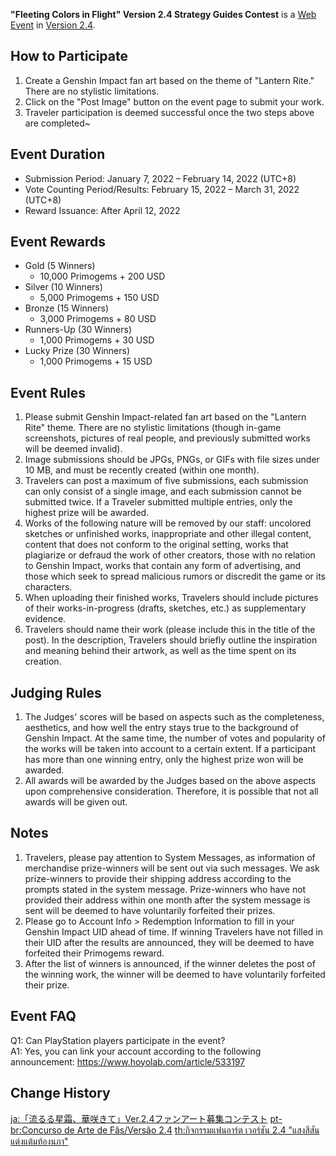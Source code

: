 {{Event
|name              = "Fleeting Colors in Flight" Version 2.4 Fan Art Contest
|image             = Fleeting Colors in Flight Version 2.4 Fan Art Contest.png
|type              = Web
|group             = Fanart
|group2            = Submission
|time_known        = yes
|time_start        = 2022-01-07 12:00:00
|time_start_offset = GMT+8
|time_end          = 2022-02-14 23:59:59
|time_end_offset   = GMT+8
|link              = https://www.hoyolab.com/contribution/92
}}
'''"Fleeting Colors in Flight" Version 2.4 Strategy Guides Contest''' is a [[Web Event]] in [[Version 2.4]].

==How to Participate==
# Create a Genshin Impact fan art based on the theme of "Lantern Rite." There are no stylistic limitations.
# Click on the "Post Image" button on the event page to submit your work.
# Traveler participation is deemed successful once the two steps above are completed~

==Event Duration==
* Submission Period: January 7, 2022 – February 14, 2022 (UTC+8)
* Vote Counting Period/Results: February 15, 2022 – March 31, 2022 (UTC+8)
* Reward Issuance: After April 12, 2022

==Event Rewards==
* Gold (5 Winners)
** 10,000 Primogems + 200 USD
* Silver (10 Winners)
** 5,000 Primogems + 150 USD
* Bronze (15 Winners)
** 3,000 Primogems + 80 USD
* Runners-Up (30 Winners)
** 1,000 Primogems + 30 USD
* Lucky Prize (30 Winners)
** 1,000 Primogems + 15 USD

==Event Rules==
# Please submit Genshin Impact-related fan art based on the "Lantern Rite" theme. There are no stylistic limitations (though in-game screenshots, pictures of real people, and previously submitted works will be deemed invalid).
# Image submissions should be JPGs, PNGs, or GIFs with file sizes under 10 MB, and must be recently created (within one month).
# Travelers can post a maximum of five submissions, each submission can only consist of a single image, and each submission cannot be submitted twice. If a Traveler submitted multiple entries, only the highest prize will be awarded.
# Works of the following nature will be removed by our staff: uncolored sketches or unfinished works, inappropriate and other illegal content, content that does not conform to the original setting, works that plagiarize or defraud the work of other creators, those with no relation to Genshin Impact, works that contain any form of advertising, and those which seek to spread malicious rumors or discredit the game or its characters.
# When uploading their finished works, Travelers should include pictures of their works-in-progress (drafts, sketches, etc.) as supplementary evidence.
# Travelers should name their work (please include this in the title of the post). In the description, Travelers should briefly outline the inspiration and meaning behind their artwork, as well as the time spent on its creation.

==Judging Rules==
# The Judges' scores will be based on aspects such as the completeness, aesthetics, and how well the entry stays true to the background of Genshin Impact. At the same time, the number of votes and popularity of the works will be taken into account to a certain extent. If a participant has more than one winning entry, only the highest prize won will be awarded.
# All awards will be awarded by the Judges based on the above aspects upon comprehensive consideration. Therefore, it is possible that not all awards will be given out.

==Notes==
# Travelers, please pay attention to System Messages, as information of merchandise prize-winners will be sent out via such messages. We ask prize-winners to provide their shipping address according to the prompts stated in the system message. Prize-winners who have not provided their address within one month after the system message is sent will be deemed to have voluntarily forfeited their prizes.
# Please go to Account Info > Redemption Information to fill in your Genshin Impact UID ahead of time. If winning Travelers have not filled in their UID after the results are announced, they will be deemed to have forfeited their Primogems reward.
# After the list of winners is announced, if the winner deletes the post of the winning work, the winner will be deemed to have voluntarily forfeited their prize.

==Event FAQ==
Q1: Can PlayStation players participate in the event?<br>
A1: Yes, you can link your account according to the following announcement: https://www.hoyolab.com/article/533197

==Change History==
{{Change History|2.4}}

[[ja:「流るる星霜、華咲きて」Ver.2.4ファンアート募集コンテスト]]
[[pt-br:Concurso de Arte de Fãs/Versão 2.4]]
[[th:กิจกรรมแฟนอาร์ต เวอร์ชัน 2.4 "แสงสีสันแต่งแต้มท้องนภา"]]